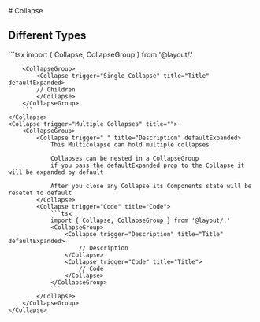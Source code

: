 
<Meta of={CollapseStories}/>
# Collapse

<Primary/>

## Different Types
<CollapseGroup>
    <Collapse trigger="Single Collapse" title="Title" defaultExpanded>
        ```tsx
        import { Collapse, CollapseGroup } from '@layout/.'

        <CollapseGroup>
            <Collapse trigger="Single Collapse" title="Title" defaultExpanded>
            // Children
            </Collapse>
        </CollapseGroup>
        ```
    </Collapse>
    <Collapse trigger="Multiple Collapses" title="">
        <CollapseGroup>
            <Collapse trigger=" " title="Description" defaultExpanded>
                This Multicolapse can hold multiple collapses

                Collapses can be nested in a CollapseGroup
                if you pass the defaultExpanded prop to the Collapse it will be expanded by default

                After you close any Collapse its Components state will be resetet to default
            </Collapse>
            <Collapse trigger="Code" title="Code">
                ```tsx
                import { Collapse, CollapseGroup } from '@layout/.'
                <CollapseGroup>
                    <Collapse trigger="Description" title="Title" defaultExpanded>
                        // Description
                    </Collapse>
                    <Collapse trigger="Code" title="Title">
                        // Code
                    </Collapse>
                </CollapseGroup>
                ```
            </Collapse>
        </CollapseGroup>
    </Collapse>
</CollapseGroup>